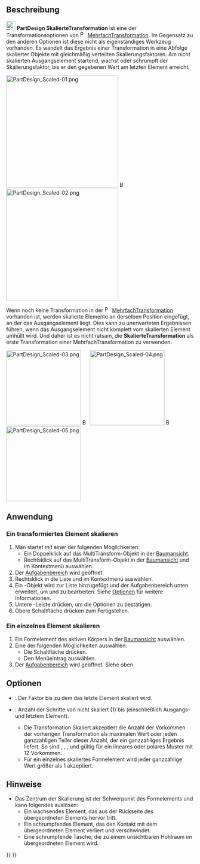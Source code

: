 <languages/>

{{Docnav/de
|[[PartDesign_MultiTransform/de|MehrfachTransformation]]
|[[PartDesign_Sprocket/de|Kettenrad]]
|[[PartDesign_Workbench/de|PartDesign]]
|IconL=PartDesign_MultiTransform.svg
|IconR=PartDesign_Sprocket.svg
|IconC=Workbench_PartDesign.svg
}}

{{GuiCommand/de
|Name=PartDesign Scaled
|Name/de=PartDesign SkalierteTransformation
|MenuLocation=Keine (Menüoption unter Part Design → Muster anwenden → Mehrfach-Transformation erstellen)
|Workbenches=[[PartDesign Workbench/de|PartDesign]]
|SeeAlso=[[PartDesign_MultiTransform/de|PartDesign Mehrfach-Transformation]]
}}

<span id="Description"></span>
==Beschreibung==

[[Image:PartDesign_Scaled.svg|24px]] '''PartDesign SkalierteTransformation''' ist eine der Transformationsoptionen von [[Image:PartDesign_MultiTransform.svg|16px]] [[PartDesign_MultiTransform/de|MehrfachTransformation]]. Im Gegensatz zu den anderen Optionen ist diese nicht als eigenständiges Werkzeug vorhanden. Es wandelt das Ergebnis einer Transformation in eine Abfolge skalierter Objekte mit gleichmäßig verteilten Skalierungsfaktoren. Am nicht skalierten Ausgangselement startend, wächst oder schrumpft der Skalierungsfaktor, bis er den gegebenen Wert am letzten Element erreicht.

[[Image:PartDesign_Scaled-01.png|300px]] [[Image:Button_right.svg|16px|link=]] [[Image:PartDesign_Scaled-02.png|300px]]
{{Caption|Ein lineares Muster und ein polares Muster → Skaliertes lineares Muster mit 3 Schritten (Vorkommen) und polares Muster mit 12 Schritten}}

Wenn noch keine Transformation in der [[Image:PartDesign_MultiTransform.svg|16px]] [[PartDesign_MultiTransform/de|MehrfachTransformation]] vorhanden ist, werden skalierte Elemente an derselben Position eingefügt, an der das Ausgangselement liegt. Dies kann zu unerwarteten Ergebnissen führen, wenn das Ausgangselement nicht komplett vom skalierten Element umhüllt wird. Und daher ist es nicht ratsam, die '''SkalierteTransformation''' als erste Transformation einer MehrfachTransformation zu verwenden.

[[Image:PartDesign_Scaled-03.png|200px]] [[Image:Button_right.svg|16px|link=]] 
[[Image:PartDesign_Scaled-04.png|200px]] [[Image:Button_right.svg|16px|link=]] 
[[Image:PartDesign_Scaled-05.png|200px]]
{{Caption|Ein Ausgangselement mit einem Loch → Skaliertes Objekt mit 2 Vorkommen → Skaliertes Objekt mit 4 Vorkommen }}

<span id="Usage"></span>
==Anwendung==

<span id="Scaling_a_transformed_feature"></span>
===Ein transformiertes Element skalieren===

# Man startet mit einer der folgenden Möglichkeiten:
#* Ein Doppelklick auf das MultiTransform-Objekt in der [[Tree_view/de|Baumansicht]].
#* Rechtsklick auf das MultiTransform-Objekt in der [[Tree_view/de|Baumansicht]] und {{MenuCommand|MultiTransform bearbeiten}} im Kontextmenü auswählen.
#  Der [[Task_panel/de|Aufgabenbereich]]  {{MenuCommand|Parameter der Mehrfach-Transformation}} wird geöffnet.
# Rechtsklick in die Liste {{MenuCommand|Transformationen}} und {{MenuCommand|Skalierte Transformation hinzufügen}} im Kontextmenü auswählen.
# Ein {{MenuCommand|Scaled}}-Objekt wird zur Liste hinzugefügt und der Aufgabenbereich unten erweitert, um {{MenuCommand|Faktor}} und {{MenuCommand|Vorkommen}} zu bearbeiten. Siehe [[#Optionen|Optionen]] für weitere Informationen.
# Untere {{Button|OK}}-Leiste drücken, um die Optionen zu bestätigen.
# Obere Schaltfläche {{Button|OK}} drücken zum Fertigstellen.

<span id="Scaling_a_single_feature"></span>
===Ein einzelnes Element skalieren===

<div class="mw-translate-fuzzy">
# Ein Formelement des aktiven Körpers in der [[Tree_view/de|Baumansicht]] auswählen.
# Eine der folgenden Möglichkeiten auswählen:
#* Die Schaltfläche {{Button|[[Image:PartDesign_MultiTransform.svg|16px]] [[PartDesign_MultiTransform/de|Mehrfach-Transformation erstellen]]}} drücken.
#* Den Menüeintrag {{MenuCommand|Part Design → Muster anwenden → [[Image:PartDesign_MultiTransform.svg|16px]] Mehrfach-Transformation erstellen}} auswählen.
#  Der [[Task_panel/de|Aufgabenbereich]]  {{MenuCommand|Parameter der Mehrfach-Transformation}} wird geöffnet. Siehe oben.
</div>

<span id="Options"></span>
==Optionen==

* {{MenuCommand|Faktor}}: Der Faktor bis zu dem das letzte Element skaliert wird.
* {{MenuCommand|Vorkommen}}: Anzahl der Schritte von nicht skaliert (1) bis {{MenuCommand|Faktor}} (einschließlich Ausgangs- und letztem Element).
** Die Transformation Skaliert akzeptiert die Anzahl der Vorkommen der vorherigen Transformation als maximalen Wert oder jeden ganzzahligen Teiler dieser Anzahl, der ein ganzzahliges Ergebnis liefert. So sind {{Value|12}}, {{Value|6}}, {{Value|4}}, {{Value|3}}und {{Value|2}} gültig für ein lineares oder polares Muster mit 12 Vorkommen.
** Für ein einzelnes skaliertes Formelement wird jeder ganzzahlige Wert größer als 1 akzeptiert.

<span id="Notes"></span>
==Hinweise==

* Das Zentrum der Skalierung ist der Schwerpunkt des Formelements und kann folgendes auslösen:
** Ein wachsendes Element, das aus der Rückseite des übergeordneten Elements hervor tritt.
** Ein schrumpfendes Element, das den Kontakt mit dem übergeordneten Element verliert und verschwindet.
** Eine schrumpfende Tasche, die zu einem unsichtbaren Hohlraum im übergeordneten Element wird.


{{Docnav/de
|[[PartDesign_MultiTransform/de|MehrfachTransformation]]
|[[PartDesign_Sprocket/de|Kettenrad]]
|[[PartDesign_Workbench/de|PartDesign]]
|IconL=PartDesign_MultiTransform.svg
|IconR=PartDesign_Sprocket.svg
|IconC=Workbench_PartDesign.svg
}}

{{PartDesign Tools navi{{#translation:}}}}
{{Userdocnavi{{#translation:}}}}